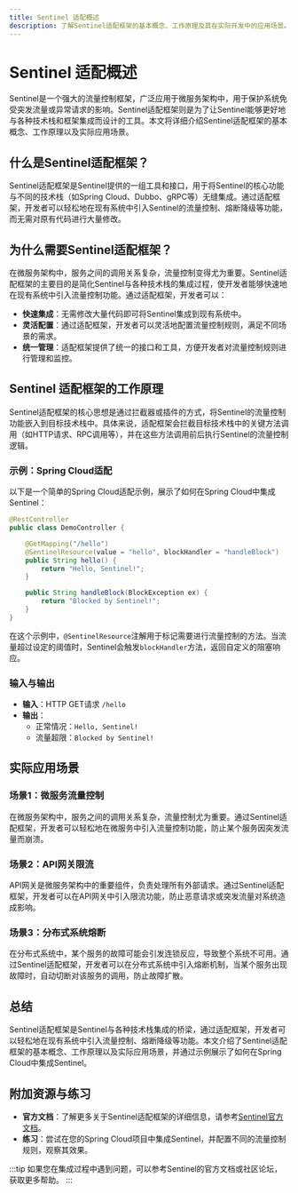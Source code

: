 ```yaml
---
title: Sentinel 适配概述
description: 了解Sentinel适配框架的基本概念、工作原理及其在实际开发中的应用场景。
---
```


# Sentinel 适配概述

Sentinel是一个强大的流量控制框架，广泛应用于微服务架构中，用于保护系统免受突发流量或异常请求的影响。Sentinel适配框架则是为了让Sentinel能够更好地与各种技术栈和框架集成而设计的工具。本文将详细介绍Sentinel适配框架的基本概念、工作原理以及实际应用场景。

## 什么是Sentinel适配框架？

Sentinel适配框架是Sentinel提供的一组工具和接口，用于将Sentinel的核心功能与不同的技术栈（如Spring Cloud、Dubbo、gRPC等）无缝集成。通过适配框架，开发者可以轻松地在现有系统中引入Sentinel的流量控制、熔断降级等功能，而无需对原有代码进行大量修改。

## 为什么需要Sentinel适配框架？

在微服务架构中，服务之间的调用关系复杂，流量控制变得尤为重要。Sentinel适配框架的主要目的是简化Sentinel与各种技术栈的集成过程，使开发者能够快速地在现有系统中引入流量控制功能。通过适配框架，开发者可以：

- **快速集成**：无需修改大量代码即可将Sentinel集成到现有系统中。
- **灵活配置**：通过适配框架，开发者可以灵活地配置流量控制规则，满足不同场景的需求。
- **统一管理**：适配框架提供了统一的接口和工具，方便开发者对流量控制规则进行管理和监控。

## Sentinel 适配框架的工作原理

Sentinel适配框架的核心思想是通过拦截器或插件的方式，将Sentinel的流量控制功能嵌入到目标技术栈中。具体来说，适配框架会拦截目标技术栈中的关键方法调用（如HTTP请求、RPC调用等），并在这些方法调用前后执行Sentinel的流量控制逻辑。

### 示例：Spring Cloud适配

以下是一个简单的Spring Cloud适配示例，展示了如何在Spring Cloud中集成Sentinel：

```java
@RestController
public class DemoController {

    @GetMapping("/hello")
    @SentinelResource(value = "hello", blockHandler = "handleBlock")
    public String hello() {
        return "Hello, Sentinel!";
    }

    public String handleBlock(BlockException ex) {
        return "Blocked by Sentinel!";
    }
}
```

在这个示例中，`@SentinelResource`注解用于标记需要进行流量控制的方法。当流量超过设定的阈值时，Sentinel会触发`blockHandler`方法，返回自定义的阻塞响应。

### 输入与输出

- **输入**：HTTP GET请求 `/hello`
- **输出**：
  - 正常情况：`Hello, Sentinel!`
  - 流量超限：`Blocked by Sentinel!`

## 实际应用场景

### 场景1：微服务流量控制

在微服务架构中，服务之间的调用关系复杂，流量控制尤为重要。通过Sentinel适配框架，开发者可以轻松地在微服务中引入流量控制功能，防止某个服务因突发流量而崩溃。

### 场景2：API网关限流

API网关是微服务架构中的重要组件，负责处理所有外部请求。通过Sentinel适配框架，开发者可以在API网关中引入限流功能，防止恶意请求或突发流量对系统造成影响。

### 场景3：分布式系统熔断

在分布式系统中，某个服务的故障可能会引发连锁反应，导致整个系统不可用。通过Sentinel适配框架，开发者可以在分布式系统中引入熔断机制，当某个服务出现故障时，自动切断对该服务的调用，防止故障扩散。

## 总结

Sentinel适配框架是Sentinel与各种技术栈集成的桥梁，通过适配框架，开发者可以轻松地在现有系统中引入流量控制、熔断降级等功能。本文介绍了Sentinel适配框架的基本概念、工作原理以及实际应用场景，并通过示例展示了如何在Spring Cloud中集成Sentinel。

## 附加资源与练习

- **官方文档**：了解更多关于Sentinel适配框架的详细信息，请参考[Sentinel官方文档](https://sentinelguard.io/)。
- **练习**：尝试在您的Spring Cloud项目中集成Sentinel，并配置不同的流量控制规则，观察其效果。

:::tip
如果您在集成过程中遇到问题，可以参考Sentinel的官方文档或社区论坛，获取更多帮助。
:::